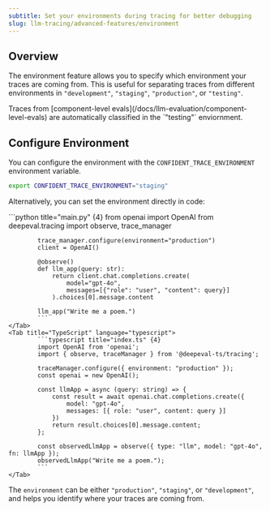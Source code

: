 ```yaml
---
subtitle: Set your environments during tracing for better debugging
slug: llm-tracing/advanced-features/environment
---
```


## Overview

The environment feature allows you to specify which environment your traces are coming from. This is useful for separating traces from different environments in `"development"`, `"staging"`, `"production"`, or `"testing"`.

<Tip>
Traces from [component-level evals](/docs/llm-evaluation/component-level-evals) are automatically classified in the `"testing"` enviornment.
</Tip>

## Configure Environment

You can configure the environment with the `CONFIDENT_TRACE_ENVIRONMENT` environment variable.

```bash 
export CONFIDENT_TRACE_ENVIRONMENT="staging" 
```

Alternatively, you can set the environment directly in code:

<Tabs>
    <Tab title="Python" language="python">
            ```python title="main.py" {4}
            from openai import OpenAI 
            from deepeval.tracing import observe, trace_manager
            
            trace_manager.configure(environment="production")
            client = OpenAI()
            
            @observe()
            def llm_app(query: str):
                return client.chat.completions.create(
                    model="gpt-4o",
                    messages=[{"role": "user", "content": query}]
                ).choices[0].message.content
            
            llm_app("Write me a poem.")
            ```
    </Tab>
    <Tab title="TypeScript" language="typescript">
            ```typescript title="index.ts" {4}
            import OpenAI from 'openai';
            import { observe, traceManager } from '@deepeval-ts/tracing';

            traceManager.configure({ environment: "production" });
            const openai = new OpenAI();

            const llmApp = async (query: string) => {
                const result = await openai.chat.completions.create({ 
                    model: "gpt-4o", 
                    messages: [{ role: "user", content: query }] 
                })
                return result.choices[0].message.content;
            };

            const observedLlmApp = observe({ type: "llm", model: "gpt-4o", fn: llmApp });
            observedLlmApp("Write me a poem.");
            ```
    </Tab>

</Tabs>

The `environment` can be either `"production"`, `"staging"`, or `"development"`, and helps you identify where your traces are coming from.
